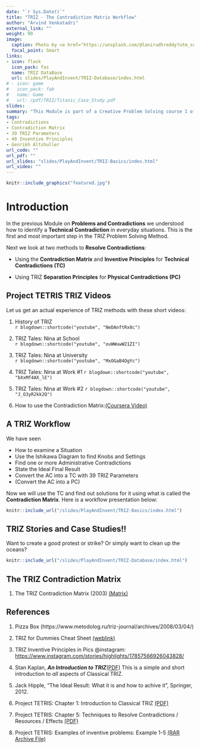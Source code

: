 ```yaml
---
date: "`r Sys.Date()`"
title: "TRIZ - The Contradiction Matrix Workflow"
author: "Arvind Venkatadri"
external_link: ""
weight: 90
image:
  caption: Photo by <a href="https://unsplash.com/@lanirudhreddy?utm_source=unsplash&utm_medium=referral&utm_content=creditCopyText">ANIRUDH</a> on <a href="https://unsplash.com/s/photos/matrix?utm_source=unsplash&utm_medium=referral&utm_content=creditCopyText">Unsplash</a>
  focal_point: Smart
links:
- icon: flask
  icon_pack: fas
  name: TRIZ DataBase
  url: slides/PlayAndInvent/TRIZ-Database/index.html
# - icon: game
#   icon_pack: fab
#   name: Game
#   url: /pdf/TRIZ/Titanic_Case_Study.pdf
slides: 
summary: "This Module is part of a Creative Problem Solving course I offer at Srishti Manipal Institute, Bangalore"
tags:
- Contradictions
- Contradiction Matrix
- 39 TRIZ Parameters
- 40 Inventive Principles
- Genrikh Altshuller
url_code: ""
url_pdf: ""
url_slides: "slides/PlayAndInvent/TRIZ-Basics/index.html"
url_video: ""
---
```



```r
knitr::include_graphics("featured.jpg")

```

# Introduction

In the previous Module on **Problems and Contradictions** we understood how to identify a **Technical Contradiction** in everyday situations. This is the first and most important step in the TRIZ Problem Solving Method. 

Next we look at two methods to **Resolve Contradictions**:

- Using the **Contradiction Matrix** and **Inventive Principles** for **Technical Contradictions (TC)**

- Using TRIZ **Separation Principles** for **Physical Contradictions (PC)**


## Project TETRIS TRIZ Videos
Let us get an actual experience of TRIZ methods with these short videos:


1. History of TRIZ   
  `r blogdown::shortcode("youtube", "NeDAnftRx8c")`<br>


2. TRIZ Tales: Nina at School   
  `r blogdown::shortcode("youtube", "ouWWuwW21ZI")` <br>

3. TRIZ Tales: Nina at University   
  `r blogdown::shortcode("youtube", "MxOGaB4OgYc")` <br>

4. TRIZ Tales: Nina at Work #1 
  `r blogdown::shortcode("youtube", "bXxMf4AX_lE")` <br>

5. TRIZ Tales: Nina at Work #2 
  `r blogdown::shortcode("youtube", "J_O3yR2kk2Q")` <br>


6. How to use the Contradiction Matrix:[(Coursera Video)](https://www.coursera.org/lecture/creative-thinking-techniques-and-tools-for-success/contradiction-matrix-DtEKz>)


## A TRIZ Workflow

We have seen  

- How to examine a Situation  
- Use the Ishikawa Diagram to find Knobs and Settings
- Find one or more Administrative Contradictions  
- State the Ideal Final Result  
- Convert the AC into a TC with 39 TRIZ Parameters  
- (Convert the AC into a PC)  

Now we will use the TC and find out solutions for it using what is called the **Contradiction Matrix**. Here is a workflow presentation below:  

```r
knitr::include_url("/slides/PlayAndInvent/TRIZ-Basics/index.html")

```





## TRIZ Stories and Case Studies!!

Want to create a good protest or strike? Or simply want to clean up the oceans?


```r
knitr::include_url("/slides/PlayAndInvent/TRIZ-Database/index.html")

```

## The TRIZ Contradiction Matrix

1. The TRIZ Contradiction Matrix (2003) [(Matrix)](pdf/TRIZ/TRIZ_interactive_contradiction_matrix_2016.xlsx)



## References

1. Pizza Box (https://www.metodolog.ru/triz-journal/archives/2008/03/04/)

1. TRIZ for Dummies Cheat Sheet [(weblink)](https://www.dummies.com/business/management/triz-for-dummies-cheat-sheet/)

1. TRIZ Inventive Principles in Pics @instagram: <https://www.instagram.com/stories/highlights/17857566926043828/>

1. Stan Kaplan, ***An Introduction to TRIZ***[(PDF)](pdf/TRIZ/Stan Kaplan-Intro-to-TRIZ.pdf)
This is a simple and short introduction to *all* aspects of Classical TRIZ.

1. Jack Hipple, "The Ideal Result: What it is and how to achive it", Springer, 2012.

1. Project TETRIS: Chapter 1: Introduction to Classical TRIZ [(PDF)](https://innovazionesistematica.it/wp-content/uploads/2020/10/EN_01.pdf)


1. Project TETRIS: Chapter 5: Techniques  to  Resolve  Contradictions / Resources / Effects [(PDF)](https://innovazionesistematica.it/wp-content/uploads/2020/10/EN_05.pdf)

1. Project TETRIS: Examples of inventive problems: Example 1-5 [(RAR Archive File)](https://innovazionesistematica.it/wp-content/uploads/2020/10/ExamplesEN.rar)
